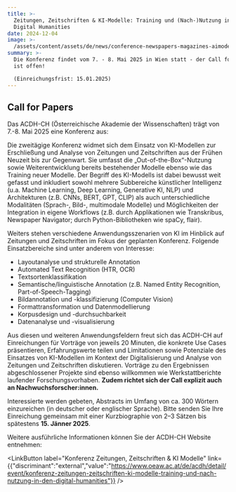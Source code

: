 ```yaml
---
title: >-
  Zeitungen, Zeitschriften & KI-Modelle: Training und (Nach-)Nutzung in den
  Digital Humanities
date: 2024-12-04
image: >-
  /assets/content/assets/de/news/conference-newspapers-magazines-aimodels/image.jpg
summary: >-
  Die Konferenz findet vom 7. - 8. Mai 2025 in Wien statt - der Call for Papers
  ist offen!

  (Einreichungsfrist: 15.01.2025)
---
```

## Call for Papers

Das ACDH-CH (Österreichische Akademie der Wissenschaften) trägt von 7.-8. Mai 2025 eine Konferenz aus:

Die zweitägige Konferenz widmet sich dem Einsatz von KI-Modellen zur Erschließung und Analyse von Zeitungen und Zeitschriften aus der Frühen Neuzeit bis zur Gegenwart. Sie umfasst die „Out-of-the-Box“-Nutzung sowie Weiterentwicklung bereits bestehender Modelle ebenso wie das Training neuer Modelle. Der Begriff des KI-Modells ist dabei bewusst weit gefasst und inkludiert sowohl mehrere Subbereiche künstlicher Intelligenz (u.a. Machine Learning, Deep Learning, Generative KI, NLP) und Architekturen (z.B. CNNs, BERT, GPT, CLIP) als auch unterschiedliche Modalitäten (Sprach-, Bild-, multimodale Modelle) und Möglichkeiten der Integration in eigene Workflows (z.B. durch Applikationen wie Transkribus, Newspaper Navigator; durch Python-Bibliotheken wie spaCy, flair).

Weiters stehen verschiedene Anwendungsszenarien von KI im Hinblick auf Zeitungen und Zeitschriften im Fokus der geplanten Konferenz. Folgende Einsatzbereiche sind unter anderem von Interesse:

* Layoutanalyse und strukturelle Annotation
* Automated Text Recognition (HTR, OCR)
* Textsortenklassifikation
* Semantische/linguistische Annotation (z.B. Named Entity Recognition, Part-of-Speech-Tagging)
* Bildannotation und -klassifizierung (Computer Vision)
* Formattransformation und Datenmodellierung
* Korpusdesign und -durchsuchbarkeit
* Datenanalyse und -visualisierung

Aus diesen und weiteren Anwendungsfeldern freut sich das ACDH-CH auf Einreichungen für Vorträge von jeweils 20 Minuten, die konkrete Use Cases präsentieren, Erfahrungswerte teilen und Limitationen sowie Potenziale des Einsatzes von KI-Modellen im Kontext der Digitalisierung und Analyse von Zeitungen und Zeitschriften diskutieren. Vorträge zu den Ergebnissen abgeschlossener Projekte sind ebenso willkommen wie Werkstattberichte laufender Forschungsvorhaben. **Zudem richtet sich der Call explizit auch an Nachwuchsforscher:innen.**

Interessierte werden gebeten, Abstracts im Umfang von ca. 300 Wörtern einzureichen (in deutscher oder englischer Sprache). Bitte senden Sie Ihre Einreichung gemeinsam mit einer Kurzbiographie von 2–3 Sätzen bis spätestens **15. Jänner 2025**.

Weitere ausführliche Informationen können Sie der ACDH-CH Website entnehmen:

<LinkButton label="Konferenz Zeitungen, Zeitschriften & KI Modelle" link={{"discriminant":"external","value":"https://www.oeaw.ac.at/de/acdh/detail/event/konferenz-zeitungen-zeitschriften-ki-modelle-training-und-nach-nutzung-in-den-digital-humanities"}} />
